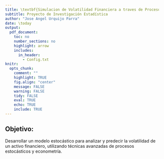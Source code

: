 ```yaml
---
title: \textbf{Simulacion de Volatilidad Financiera a traves de Procesos Estocasticos}
subtitle: Proyecto de Investigación Estadística 
author: "Jose Angel Urquijo Parra"
date: \today
output:
  pdf_document:
    toc: no
    number_sections: no
    highlight: arrow
    includes:
      in_header:
        - Config.txt
knitr:
  opts_chunk:
    comment: ""
    highlight: TRUE
    fig.align: "center"
    message: FALSE
    warning: FALSE
    tidy: FALSE
    eval: TRUE
    echo: TRUE
    include: TRUE
---
```




## Objetivo:

Desarrollar un modelo estocástico para analizar y predecir la volatilidad de un activo financiero, utilizando técnicas avanzadas de procesos estocásticos y econometría.







